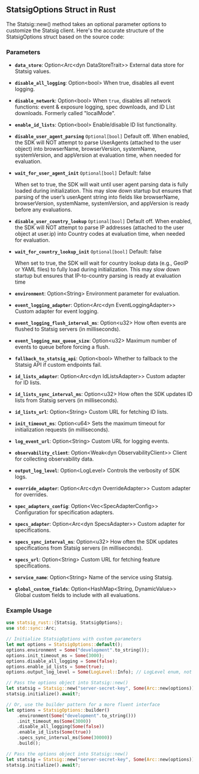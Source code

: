 ## StatsigOptions Struct in Rust

The Statsig::new() method takes an optional parameter options to customize the Statsig client. Here's the accurate structure of the StatsigOptions struct based on the source code:

### Parameters

- **`data_store`**: Option\<Arc\<dyn DataStoreTrait\>\>
External data store for Statsig values.

- **`disable_all_logging`**: Option\<bool\>
  When true, disables all event logging.

- **`disable_network`**: Option\<bool\>
  When `true`, disables all network functions: event & exposure logging, spec downloads, and ID List downloads. Formerly called "localMode".

- **`enable_id_lists`**: Option\<bool\>
  Enable/disable ID list functionality.

- **`disable_user_agent_parsing`** `Optional[bool]`
  Default off. When enabled, the SDK will NOT attempt to parse UserAgents (attached to the user object) into browserName, browserVersion, systemName, systemVersion, and appVersion at evaluation time, when needed for evaluation.

- **`wait_for_user_agent_init`** `Optional[bool]`
  Default: false

  When set to true, the SDK will wait until user agent parsing data is fully loaded during initialization. This may slow down startup but ensures that parsing of the user’s userAgent string into fields like browserName, browserVersion, systemName, systemVersion, and appVersion is ready before any evaluations.

- **`disable_user_country_lookup`**  `Optional[bool]`
  Default off. When enabled, the SDK will NOT attempt to parse IP addresses (attached to the user object at user.ip) into Country codes at evaluation time, when needed for evaluation.

- **`wait_for_country_lookup_init`**  `Optional[bool]`
  Default: false

  When set to true, the SDK will wait for country lookup data (e.g., GeoIP or YAML files) to fully load during initialization. This may slow down startup but ensures that IP-to-country parsing is ready at evaluation time

- **`environment`**: Option\<String\>
  Environment parameter for evaluation.

- **`event_logging_adapter`**: Option\<Arc\<dyn EventLoggingAdapter\>\>
  Custom adapter for event logging.

- **`event_logging_flush_interval_ms`**: Option\<u32\>
  How often events are flushed to Statsig servers (in milliseconds).

- **`event_logging_max_queue_size`**: Option\<u32\>
  Maximum number of events to queue before forcing a flush.

- **`fallback_to_statsig_api`**: Option\<bool\>
  Whether to fallback to the Statsig API if custom endpoints fail.

- **`id_lists_adapter`**: Option\<Arc\<dyn IdListsAdapter\>\>
  Custom adapter for ID lists.

- **`id_lists_sync_interval_ms`**: Option\<u32\>
  How often the SDK updates ID lists from Statsig servers (in milliseconds).

- **`id_lists_url`**: Option\<String\>
  Custom URL for fetching ID lists.

- **`init_timeout_ms`**: Option\<u64\>
  Sets the maximum timeout for initialization requests (in milliseconds).

- **`log_event_url`**: Option\<String\>
  Custom URL for logging events.

- **`observability_client`**: Option\<Weak\<dyn ObservabilityClient\>\>
  Client for collecting observability data.

- **`output_log_level`**: Option\<LogLevel\>
  Controls the verbosity of SDK logs.

- **`override_adapter`**: Option\<Arc\<dyn OverrideAdapter\>\>
  Custom adapter for overrides.

- **`spec_adapters_config`**: Option\<Vec\<SpecAdapterConfig\>\>
  Configuration for specification adapters.

- **`specs_adapter`**: Option\<Arc\<dyn SpecsAdapter\>\>
  Custom adapter for specifications.

- **`specs_sync_interval_ms`**: Option\<u32\>
  How often the SDK updates specifications from Statsig servers (in milliseconds).

- **`specs_url`**: Option\<String\>
  Custom URL for fetching feature specifications.

- **`service_name`**: Option\<String\>
  Name of the service using Statsig.

- **`global_custom_fields`**: Option\<HashMap\<String, DynamicValue\>\>
  Global custom fields to include with all evaluations.


### Example Usage

```rust
use statsig_rust::{Statsig, StatsigOptions};
use std::sync::Arc;

// Initialize StatsigOptions with custom parameters
let mut options = StatsigOptions::default();
options.environment = Some("development".to_string());
options.init_timeout_ms = Some(3000);
options.disable_all_logging = Some(false);
options.enable_id_lists = Some(true);
options.output_log_level = Some(LogLevel::Info); // LogLevel enum, not a string

// Pass the options object into Statsig::new()
let statsig = Statsig::new("server-secret-key", Some(Arc::new(options)));
statsig.initialize().await?;

// Or, use the builder pattern for a more fluent interface
let options = StatsigOptions::builder()
    .environment(Some("development".to_string()))
    .init_timeout_ms(Some(3000))
    .disable_all_logging(Some(false))
    .enable_id_lists(Some(true))
    .specs_sync_interval_ms(Some(30000))
    .build();

// Pass the options object into Statsig::new()
let statsig = Statsig::new("server-secret-key", Some(Arc::new(options)));
statsig.initialize().await?;
```